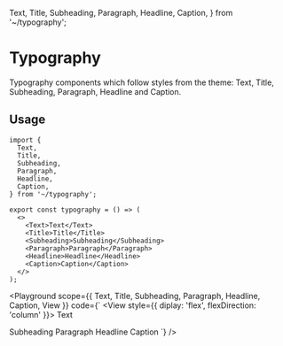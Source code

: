   Text,
  Title,
  Subheading,
  Paragraph,
  Headline,
  Caption,
} from '~/typography';


# Typography

Typography components which follow styles from the theme: Text, Title, Subheading, Paragraph, Headline and Caption.

## Usage

```tsx
import {
  Text,
  Title,
  Subheading,
  Paragraph,
  Headline,
  Caption,
} from '~/typography';

export const typography = () => (
  <>
    <Text>Text</Text>
    <Title>Title</Title>
    <Subheading>Subheading</Subheading>
    <Paragraph>Paragraph</Paragraph>
    <Headline>Headline</Headline>
    <Caption>Caption</Caption>
  </>
);
```

<Playground
  scope={{ Text, Title, Subheading, Paragraph, Headline, Caption, View }}
  code={`
<View style={{ diplay: 'flex', flexDirection: 'column' }}>
  <Text>Text</Text>
  <Title>Title</Title>
  <Subheading>Subheading</Subheading>
  <Paragraph>Paragraph</Paragraph>
  <Headline>Headline</Headline>
  <Caption>Caption</Caption>
</View>
`}
/>
